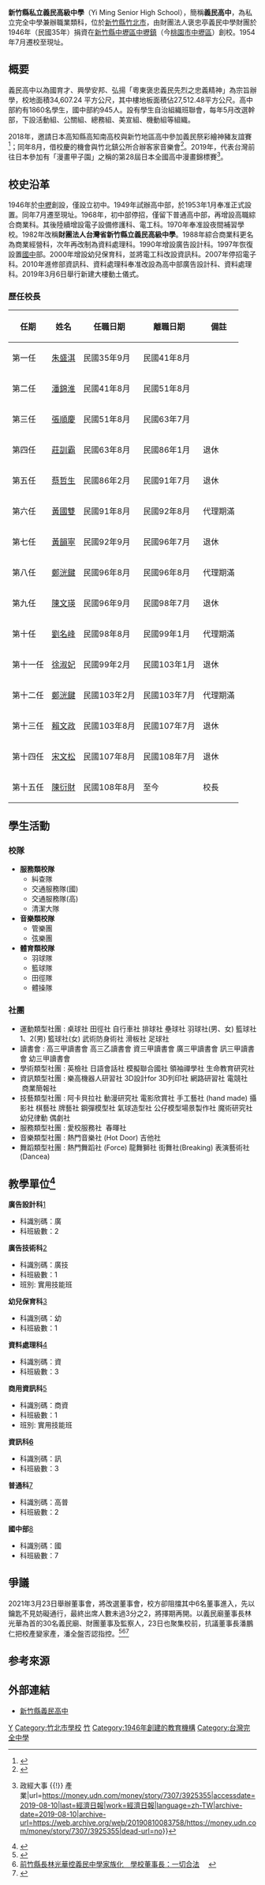 {{trivia|time=2016-04-21T07:22:13+00:00}}
{{Infobox_School
|name           = 新竹縣私立義民高級中學 
|other_name     = Yi Ming Senior High School
|image          = [[File:Yi_Ming_Senior_High_School_Logo.png|File:Yi Ming Senior High School Logo.png]]
|motto          =
|established    = 1946年
|type           = 私立[[完全中學|完全中學]]<br>[[技術型高級中等學校|技術型高級中等學校]]
|affiliation    = 財團法人褒忠亭義民中學財團
|district       = [[新竹縣|新竹縣]]
|grades         = 國中部：3個年級<br />高中部：3個年級<br />高職部：3個年級<br />進修部：3個年級
|president      = 
|principal      = 陳衍財
|dean           = 教務處：胡修瑀<br>學務處：李天華<br>總務處：陳衍財<br>實習處：陳婉華<br>輔導室：白巧如<br>教官室：孫岳廷<br>國中部：謝蘭名
|faculty        =
|staff          =
|free_label    = 科別
|free_text     = 
|students= 約1800 人
|area = 34,607.24 平方公尺
|enrollment     =
 
|colors         =
|mascot         =
|magazine       =
|address        = {{ROC}}[[臺灣省|臺灣省]][[新竹縣|新竹縣]][[竹北市|竹北市]]中正西路15號 
|tel            = 886-3-5552020
|Campus         = 約1800人
|information    =
|website        = {{official|http://www.ymsh.hcc.edu.tw/}}
}}

'''新竹縣私立義民高級中學'''（Yi Ming Senior High School），簡稱'''義民高中'''，為私立完全中學兼辦職業類科，位於[[新竹縣|新竹縣]][[竹北市|竹北市]]，由財團法人褒忠亭義民中學財團於1946年（民國35年）捐資在[[新竹縣_(1945年－1950年)|新竹縣]][[中壢郡|中壢區]][[中壢鎮|中壢鎮]]（今[[桃園市|桃園市]][[中壢區|中壢區]]）創校。1954年7月遷校至現址。

==概要==
義民高中以為國育才、興學安邦、弘揚「粵東褒忠義民先烈之忠義精神」為宗旨辦學，校地面積34,607.24 平方公尺，其中樓地板面積佔27,512.48平方公尺。高中部約有1860名學生，國中部約945人。設有學生自治組織班聯會，每年5月改選幹部，下設活動組、公關組、總務組、美宣組、機動組等組織。

2018年，邀請日本高知縣高知南高校與新竹地區高中參加義民祭彩繪神豬友誼賽<ref>{{Cite web|title=竹縣義民祭彩繪神豬 首辦國際友誼賽 - 生活 - 自由時報電子報|url=https://news.ltn.com.tw/news/life/breakingnews/2526336|accessdate=2019-08-10|work=自由電子報|language=zh-TW|archive-date=2019-08-10|archive-url=https://web.archive.org/web/20190810083759/https://news.ltn.com.tw/news/life/breakingnews/2526336|dead-url=no}}</ref>；同年8月，借校慶的機會與竹北鎮公所合辦客家音樂會<ref>{{Cite web|title=特別的校慶 新竹縣義民中學和鎮公所合辦音樂會|url=https://udn.com/news/story/6898/3453379|accessdate=2019-08-10|last=聯合新聞網|work=聯合新聞網|language=zh-TW|archive-date=2019-08-10|archive-url=https://web.archive.org/web/20190810083759/https://udn.com/news/story/6898/3453379|dead-url=no}}</ref>。2019年，代表台灣前往日本參加有「漫畫甲子園」之稱的第28屆日本全國高中漫畫錦標賽<ref>{{Cite web|title=新竹義民高中 代表台灣前進28屆漫畫甲子園 {{!}} 政經大事 {{!}} 產業|url=https://money.udn.com/money/story/7307/3925355|accessdate=2019-08-10|last=經濟日報|work=經濟日報|language=zh-TW|archive-date=2019-08-10|archive-url=https://web.archive.org/web/20190810083758/https://money.udn.com/money/story/7307/3925355|dead-url=no}}</ref>。

==校史沿革==
1946年於[[中壢區|中壢]]創設，僅設立初中。1949年試辦高中部，於1953年1月奉准正式設置。同年7月遷至現址。1968年，初中部停招，僅留下普通高中部，再增設高職綜合商業科。其後陸續增設電子設備修護科、電工科。1970年奉准設夜間補習學校。1982年改稱'''財團法人台灣省新竹縣立義民高級中學'''。1988年綜合商業科更名為商業經營科，次年再改制為資料處理科。1990年增設廣告設計科。1997年恢復設置[[臺灣國中教育|國中]]部。2000年增設幼兒保育科，並將電工科改設資訊科。2007年停招電子科。2010年進修部資訊科、資料處理科奉准改設為高中部廣告設計科、資料處理科。2019年3月6日舉行新建大樓動土儀式。
=== 歷任校長 ===
{| class="wikitable" cellspacing="0"
!任期||姓名||任職日期||離職日期||備註
|-
|第一任||[[朱盛淇|朱盛淇]]||民國35年9月||民國41年8月||
|-
|第二任||[[潘錦淮|潘錦淮]]||民國41年8月||民國51年8月||
|-
|第三任||[[張順慶|張順慶]]||民國51年8月||民國63年7月||
|-
|第四任||[[莊訓霸|莊訓霸]]||民國63年8月||民國86年1月||退休
|-
|第五任||[[蔡哲生|蔡哲生]]||民國86年2月||民國91年7月||退休
|-
|第六任||[[黃國雙|黃國雙]]||民國91年8月||民國92年8月||代理期滿
|-
|第七任||[[黃韻寧|黃韻寧]]||民國92年9月||民國96年7月||退休
|-
|第八任||[[鄭洸鍵|鄭洸鍵]]||民國96年8月||民國96年8月||代理期滿
|-
|第九任||[[陳文瑛|陳文瑛]]||民國96年9月||民國98年7月||退休
|-
|第十任||[[劉名峰|劉名峰]]||民國98年8月||民國99年1月||代理期滿
|-
|第十一任||[[徐淑妃|徐淑妃]]||民國99年2月||民國103年1月||退休
|-
|第十二任||[[鄭洸鍵|鄭洸鍵]]||民國103年2月||民國103年7月||代理期滿
|-
|第十三任||[[賴文政|賴文政]]||民國103年8月||民國107年7月||退休
|-
|第十四任||[[宋文松|宋文松]]||民國107年8月||民國108年7月||退休
|-
|第十五任||[[陳衍財|陳衍財]]||民國108年8月||至今||校長
|}

==學生活動==
===校隊===
* '''服務類校隊'''
** 糾查隊
**交通服務隊(國)
**交通服務隊(高)
**清潔大隊
* '''音樂類校隊'''
** 管樂團
** 弦樂團
* '''體育類校隊'''
** 羽球隊
** 籃球隊
** 田徑隊
** 體操隊

===社團===
*運動類型社團 : 桌球社  田徑社  自行車社  排球社  壘球社  羽球社(男、女)  籃球社1、2(男)  籃球社(女)  武術防身術社  滑板社  足球社
*讀書會 : 高三甲讀書會  高三乙讀書會  資三甲讀書會  廣三甲讀書會  訊三甲讀書會  幼三甲讀書會
*學術類型社團 : 英檢社  日語會話社  模擬聯合國社  領袖禪學社  生命教育研究社
*資訊類型社團 : 樂高機器人研習社 3D設計for 3D列印社 網路研習社  電競社  商業簡報社
*技藝類型社團 : 阿卡貝拉社  動漫研究社  電影欣賞社  手工藝社 (hand made) 攝影社  棋藝社  牌藝社  鋼彈模型社  氣球造型社  公仔模型場景製作社 魔術研究社  幼兒律動 偶劇社
*服務類型社團 : 愛校服務社  春暉社  
*音樂類型社團 : 熱門音樂社 (Hot Door)  吉他社 
*舞蹈類型社團 : 熱門舞蹈社 (Force)  龍舞獅社  街舞社(Breaking)  表演藝術社 (Dancea)

==教學單位<ref>{{cite web|url=http://www.k12ea.gov.tw/ap/school_view.aspx?id=041303--01&ctycod=04&type=3|title=學校資訊|publisher=教育部國民及學前教育署|date=2016-04-21|access-date=2016-04-21|archive-url=https://web.archive.org/web/20160617131253/http://www.k12ea.gov.tw/ap/school_view.aspx?id=041303--01&ctycod=04&type=3|archive-date=2016-06-17|dead-url=yes}}</ref>==
'''廣告設計科'''[http://www.ymsh.hcc.edu.tw/ischool/publish_page/21/] {{Wayback|url=http://www.ymsh.hcc.edu.tw/ischool/publish_page/21/ |date=20200701042331 }}
*科識別碼：廣
*科班級數：2

'''廣告技術科'''[http://www.ymsh.hcc.edu.tw/ischool/publish_page/21/] {{Wayback|url=http://www.ymsh.hcc.edu.tw/ischool/publish_page/21/ |date=20200701042331 }}
*科識別碼：廣技
*科班級數：1
*班別: 實用技能班

'''幼兒保育科'''[http://www.ymsh.hcc.edu.tw/ischool/publish_page/20/] {{Wayback|url=http://www.ymsh.hcc.edu.tw/ischool/publish_page/20/ |date=20200701041843 }}
*科識別碼：幼
*科班級數：1

'''資料處理科'''[http://www.ymsh.hcc.edu.tw/ischool/publish_page/18/] {{Wayback|url=http://www.ymsh.hcc.edu.tw/ischool/publish_page/18/ |date=20200701041838 }}
*科識別碼：資
*科班級數：3

'''商用資訊科'''[http://www.ymsh.hcc.edu.tw/ischool/publish_page/18/] {{Wayback|url=http://www.ymsh.hcc.edu.tw/ischool/publish_page/18/ |date=20200701041838 }}
*科識別碼：商資
*科班級數：1
*班別: 實用技能班

'''資訊科[http://www.ymsh.hcc.edu.tw/ischool/publish_page/19/] {{Wayback|url=http://www.ymsh.hcc.edu.tw/ischool/publish_page/19/ |date=20200809153359 }}'''

*科識別碼：訊
*科班級數：3

'''普通科'''[http://www.ymsh.hcc.edu.tw/ischool/publish_page/22/?cid=1393] {{Wayback|url=http://www.ymsh.hcc.edu.tw/ischool/publish_page/22/?cid=1393 |date=20190810150459 }}
*科識別碼：高普
*科班級數：2

'''國中部'''[http://www.ymsh.hcc.edu.tw/ischool/publish_page/15/] {{Wayback|url=http://www.ymsh.hcc.edu.tw/ischool/publish_page/15/ |date=20200810145553 }}
*科識別碼：國
*科班級數：7

==爭議==
2021年3月23日舉辦董事會，將改選董事會，校方卻阻擋其中6名董事進入，先以鑰匙不見妨礙通行，最終出席人數未過3分之2，將擇期再開。以義民廟董事長林光華為首的30名義民廟、財團董事及監察人，23日也聚集校前，抗議董事長潘鵬仁把校產變家產，潘全盤否認指控。<ref>{{Cite web |url=https://udn.com/news/story/6898/5337992 |title=竹縣義民中學董事會改選 6名董事被擋門口爆衝突流會 |access-date=2021-09-01 |archive-date=2021-09-01 |archive-url=https://web.archive.org/web/20210901024106/https://udn.com/news/story/6898/5337992 |dead-url=no }}</ref><ref>[https://tw.appledaily.com/local/20210323/XETQQ42CSBDLDE2NIPG7KHQ3WE/ 前竹縣長林光華控義民中學家族化　學校董事長：一切合法] {{Wayback|url=https://tw.appledaily.com/local/20210323/XETQQ42CSBDLDE2NIPG7KHQ3WE/ |date=20210901024432 }}　</ref><ref>{{Cite web |url=https://www.chinatimes.com/realtimenews/20210323003975-260402?chdtv |title=義民中學開董事會 校方以鑰匙不見阻擋董事進入 |access-date=2021-09-01 |archive-date=2021-09-01 |archive-url=https://web.archive.org/web/20210901024427/https://www.chinatimes.com/realtimenews/20210323003975-260402?chdtv |dead-url=no }}</ref>

==参考來源==
{{reflist|colwidth=30em}}

==外部連結==
* [http://www.ymsh.hcc.edu.tw/ 新竹縣義民高中] {{Wayback|url=http://www.ymsh.hcc.edu.tw/ |date=20080210041747 }}{{zh-tw}}
{{新竹縣高級中等學校}}

[[Category:新竹縣高級中等學校|Y]]
[[Category:竹北市學校|Category:竹北市學校]]
[[Category:臺灣私立普通型高級中等學校|竹]]
[[Category:1946年創建的教育機構|Category:1946年創建的教育機構]]
[[Category:台灣完全中學|Category:台灣完全中學]]